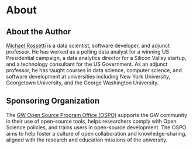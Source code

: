 # About

## About the Author

[Michael Rossetti](https://michael-rossetti.org/) is a data scientist, software developer, and adjunct professor. He has worked as a polling data analyst for a winning US Presidential campaign, a data analytics director for a Silicon Valley startup, and a technology consultant for the US Government. As an adjunct professor, he has taught courses in data science, computer science, and software development at universities including New York University, Georgetown University, and the George Washington University.

## Sponsoring Organization

The [GW Open Source Program Office (OSPO)](http://ospo.gwu.edu/) supports the GW community in their use of open-source tools, helps researchers comply with Open Science policies, and trains users in open-source development. The OSPO aims to help foster a culture of open collaboration and knowledge-sharing, aligned with the research and education missions of the university.

